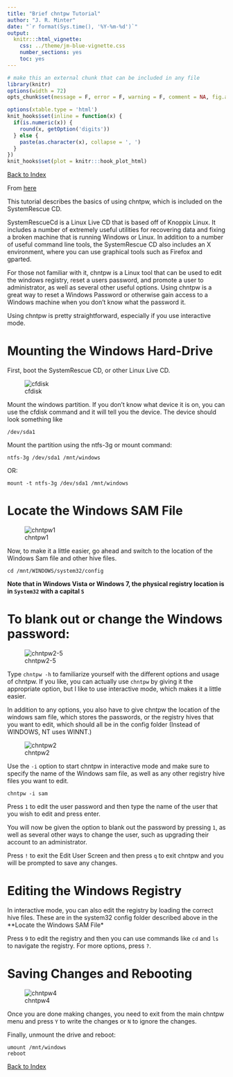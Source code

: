 ```yaml
---
title: "Brief chntpw Tutorial"
author: "J. R. Minter"
date: "`r format(Sys.time(), '%Y-%m-%d')`"
output:
  knitr:::html_vignette:
    css: ../theme/jm-blue-vignette.css
    number_sections: yes
    toc: yes
---
```


```r
# make this an external chunk that can be included in any file
library(knitr)
options(width = 72)
opts_chunk$set(message = F, error = F, warning = F, comment = NA, fig.align = 'center', dpi = 100, tidy = F, cache.path = '.cache/', fig.path = 'figure/')

options(xtable.type = 'html')
knit_hooks$set(inline = function(x) {
  if(is.numeric(x)) {
    round(x, getOption('digits'))
  } else {
    paste(as.character(x), collapse = ', ')
  }
})
knit_hooks$set(plot = knitr:::hook_plot_html)
```
[Back to Index](../README.html)

From [here](http://whatisgon.wordpress.com/2010/01/28/chntpw-tutorial-resetting-windows-passwords-editing-registry-linux/)

This tutorial describes the basics of using chntpw,
which is included on the SystemRescue CD.

SystemRescueCd is a Linux Live CD that is based off of 
Knoppix Linux. It includes a number of extremely useful 
utilities for recovering data and fixing a broken machine 
that is running Windows or Linux. In addition to a number 
of useful command line tools, the SystemRescue CD also 
includes an X environment, where you can use graphical 
tools such as Firefox and gparted.

For those not familiar with it, chntpw is a Linux tool that 
can be used to edit the windows registry, reset a users 
password, and promote a user to administrator, as well as 
several other useful options. Using chntpw is a great way 
to reset a Windows Password or otherwise gain access to a 
Windows machine when you don’t know what the password it.

Using chntpw is pretty straightforward, especially if you 
use interactive mode.

# Mounting the Windows Hard-Drive

First, boot the SystemRescue CD, or other Linux Live CD.

![cfdisk](./png/cfdisk.png)

Mount the windows partition. If you don't know what 
device it is on, you can use the cfdisk command and it will 
tell you the device. The device should look something
like

```
/dev/sda1
```

Mount the partition using the ntfs-3g or mount command:

```
ntfs-3g /dev/sda1 /mnt/windows
```

OR:

```
mount -t ntfs-3g /dev/sda1 /mnt/windows
```

# Locate the Windows SAM File

![chntpw1](./png/chntpw1.png)

Now, to make it a little easier, go ahead and switch to the location of the Windows Sam file and other hive files.

```
cd /mnt/WINDOWS/system32/config
```

**Note that in Windows Vista or Windows 7, the physical 
registry location is in ``System32`` with a
capital ``S``**

# To blank out or change the Windows password:

![chntpw2-5](./png/chntpw2-5.png)

Type ``chntpw -h`` to familiarize yourself with
the different options and usage of chntpw. If you like, you 
can actually use ``chntpw`` by giving it the
appropriate option, but I like to use interactive mode, 
which makes it a little easier.

In addition to any options, you also have to give chntpw 
the location of the windows sam file, which stores the 
passwords, or the registry hives that you want to edit, 
which should all be in the config folder (Instead of 
WINDOWS, NT uses WINNT.)

![chntpw2](./png/chntpw2.png)

Use the ``-i`` option to start chntpw in interactive 
mode and make sure to specify the name of the Windows sam 
file, as well as any other registry hive files you want to 
edit.

```
chntpw -i sam
```

Press ``1`` to edit the user password and then type the 
name of the user that you wish to edit and press enter.

You will now be given the option to blank out the password 
by pressing ``1``, as well as several other ways to change 
the user, such as upgrading their account to an
administrator.

Press ``!`` to exit the Edit User Screen and then
press ``q`` to exit chntpw and you will be prompted
to save any changes.

# Editing the Windows Registry

In interactive mode, you can also edit the registry by 
loading the correct hive files. These are in the system32 
config folder described above in the **Locate the
Windows SAM File*

Press ``9`` to edit the registry and then you can use 
commands like ``cd`` and ``ls`` to navigate the registry. 
For more options, press ``?``.

# Saving Changes and Rebooting

![chntpw4](./png/chntpw4.png)

Once you are done making changes, you need to exit from 
the main chntpw menu and press ``Y`` to write the changes 
or ``N`` to ignore the changes.

Finally, unmount the drive and reboot:

```
umount /mnt/windows
reboot
```


[Back to Index](../README.html)

